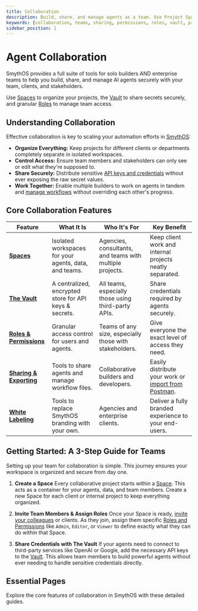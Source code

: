 ```yaml
---
title: Collaboration
description: Build, share, and manage agents as a team. Use Project Spaces, a secure Vault, and role-based permissions to collaborate securely and efficiently.
keywords: [collaboration, teams, sharing, permissions, roles, vault, projects, spaces]
sidebar_position: 1
---
```


# Agent Collaboration

SmythOS provides a full suite of tools for solo builders AND enterprise teams to help you build, share, and manage AI agents securely with your team, clients, and stakeholders.

<InfoCallout title="TL;DR">Use [Spaces](/docs/agent-collaboration/spaces/) to organize your projects, the [Vault](/docs/agent-studio/key-concepts/vault) to share secrets securely, and granular [Roles](/docs/agent-collaboration/permissions) to manage team access. </InfoCallout>

<Divider/>

## Understanding Collaboration

Effective collaboration is key to scaling your automation efforts in [SmythOS](https://smythos.com):

-   **Organize Everything:** Keep projects for different clients or departments completely separate in isolated workspaces.
-   **Control Access:** Ensure team members and stakeholders can only see or edit what they're supposed to.
-   **Share Securely:** Distribute sensitive [API keys and credentials](/docs/agent-studio/key-concepts/vault) without ever exposing the raw secret values.
-   **Work Together:** Enable multiple builders to work on agents in tandem and [manage workflows](/docs/agent-studio/build-agents/building-workflows) without overriding each other's progress.

<Divider/>

## Core Collaboration Features

| Feature                   | What It Is                                                               | Who It's For                                           | Key Benefit                                                 |
| ------------------------- | ------------------------------------------------------------------------ | ------------------------------------------------------ | ----------------------------------------------------------- |
| **[Spaces](/docs/agent-collaboration/spaces/)** | Isolated workspaces for your agents, data, and teams.                  | Agencies, consultants, and teams with multiple projects. | Keep client work and internal projects neatly separated.      |
| **[The Vault](/docs/agent-studio/key-concepts/vault)** | A centralized, encrypted store for API keys & secrets.                   | All teams, especially those using third-party APIs.      | Share credentials required by agents securely.                |
| **[Roles & Permissions](/docs/agent-collaboration/permissions)** | Granular access control for users and agents.                          | Teams of any size, especially those with stakeholders.   | Give everyone the exact level of access they need.        |
| **[Sharing & Exporting](/docs/agent-collaboration/sharing-agents)** | Tools to share agents and manage workflow files.                       | Collaborative builders and developers.                 | Easily distribute your work or [import from Postman](/docs/agent-collaboration/import-export-postman). |
| **[White Labeling](/docs/agent-collaboration/spaces/white-labeling)** | Tools to replace SmythOS branding with your own.                         | Agencies and enterprise clients.                       | Deliver a fully branded experience to your end-users.     |

<Divider/>

## Getting Started: A 3-Step Guide for Teams

Setting up your team for collaboration is simple. This journey ensures your workspace is organized and secure from day one.

1.  **Create a Space**
    Every collaborative project starts within a [Space](/docs/agent-collaboration/spaces/). This acts as a container for your agents, data, and team members. Create a new Space for each client or internal project to keep everything organized.

2.  **Invite Team Members & Assign Roles**
    Once your Space is ready, [invite your colleagues](/docs/account-management/organization-management) or clients. As they join, assign them specific [Roles and Permissions](/docs/agent-collaboration/permissions) like `Admin`, `Editor`, or `Viewer` to define exactly what they can do within that Space.

3.  **Share Credentials with The Vault**
    If your agents need to connect to third-party services like OpenAI or Google, add the necessary API keys to the [Vault](/docs/agent-studio/key-concepts/vault). This allows team members to build powerful agents without ever needing to handle sensitive credentials directly.

<Divider/>

## Essential Pages

Explore the core features of collaboration in SmythOS with these detailed guides.

<CardGrid>
  <Card
    title="Spaces and Organization"
    description="Learn how to create and manage isolated workspaces for your projects and teams."
    to="/docs/agent-collaboration/spaces/"
  />
  <Card
    title="Roles and Permissions"
    description="Master access control by defining what each user can see and do within a space."
    to="/docs/agent-collaboration/permissions"
  />
  <Card
    title="The Vault for API Keys"
    description="Securely store and share API keys, access tokens, and other secrets with your team."
    to="/docs/agent-studio/key-concepts/vault"
  />
  <Card
    title="Sharing & Exporting Agents"
    description="Easily share agents with collaborators or import/export workflows with Postman."
    to="/docs/agent-collaboration/sharing-agents"
  />
    <Card
    title="White Labeling"
    description="Replace SmythOS branding with your own for a fully custom user experience."
    to="/docs/agent-collaboration/spaces/white-labeling"
  />
    <Card
    title="Automating Agent Tasks"
    description="Run agents on a schedule or process data in bulk with multiple users."
    to="/docs/agent-studio/manage-agents/tasks"
  />
  <Card
  title="Invite teammates to your agent"
  description="Add, remove, or update collaborator roles directly from an agent’s settings."
  to="/docs/agent-collaboration/adding-users"
  />
</CardGrid>  
